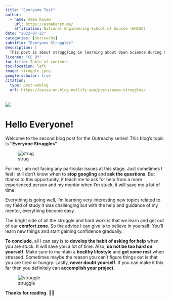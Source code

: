 ```yaml
---
title: "Everyone Test"
author:
  - name: Asma Kacem
    url: https://asmakacem.me/
    affiliation: National Engineering School of Sousse (ENISO)
date: "2022-07-22"
categories: [outreachy]
subtitle: "Everyone Struggles"
description: |
  This post is about struggling in learning about Open Science during Outreachy intership and how to deal with it.
license: "CC BY"
toc-title: Table of contents
toc-location: left
image: struggle.jpeg
google-scholar: true
citation:
  type: post-weblog
  url: https://oscsa-en-blog.netlify.app/posts/asma-struggles/
---
```


::: column-page
![](struggle.jpeg){fig-align="center"}
:::

# Hello Everyone!

Welcome to the second blog post for the Outreachy series! This blog's topic is **"Everyone Struggles"**.

![strug](https://user-images.githubusercontent.com/73066984/180395131-4b72f48f-4419-4448-9459-6b9f836d9cbd.png)

For me, I am not facing any particular issues at this stage. Just sometimes I feel I still don't know when to **stop googling** and **ask the questions**. But thanks to this opportunity, it teach me to ask for help from a more experienced person and my mentor when I'm stuck, it will save me a lot of time.

Everything is going well, I'm learning very interesting new topics related to my field of study it was challenging but with the help and guidance of my mentor, everything become easy.

The bright side of all the struggle and hard work is that we learn and get out of our **comfort zone**. So the advice I can give is to believe in yourself. You'll learn new things and start gaining confidence gradually.

**To conclude**, all I can say is to **develop the habit of asking for help** when you are stuck. It will save you a lot of time. Also, **do not be too hard on yourself**. Make sure to maintain a **healthy lifestyle** and **get some rest** when stressed. Sometimes maybe the reason you can't figure things out is that you are tired or hungry. Lastly, **never doubt yourself**. If you can make it this far then you definitely can **accomplish your project**.

![struggle](https://user-images.githubusercontent.com/73066984/180396706-6e5e338e-85ff-41a2-903b-55f685777af9.png)

**Thanks for reading.** 💫✨
